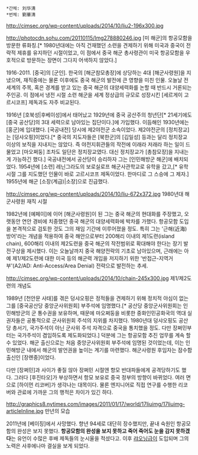  *간체: 刘华清
 *번체: 劉華清

http://cimsec.org/wp-content/uploads/2014/10/liu2-196x300.jpg

http://photocdn.sohu.com/20110115/Img278880246.jpg
[미 해군]의 항공모함을 방문한 류화칭.[* 1980년대에는 아직 건재했던 소련을 견제하기 위해 미국과 중국이 전략적 제휴를 유지하던 시절이었고, 이 점에서 중국 해군 총사령관이 미국 항공모함을 우호적으로 방문하는 장면이 그다지 어색하지 않았다.]

1916-2011. [중국]의 [군인]. 한국의 [해군참모총장]에 상당하는 4대 [해군사령원]을 지냈으며, 재직중에는 물론 이후에도 중국 해군의 발전에 큰 영향을 미친 인물. 오늘날 전 세계의 주목, 혹은 경계를 받고 있는 중국 해군의 대양세력화를 논할 때 반드시 거론되는 주인공. 이 점에서 냉전 시절 소련 해군을 세계 정상급의 규모로 성장시킨 [세르게이 고르시코프] 제독과도 자주 비교된다.

1916년 [호북성|후베이성]에서 태어났고 1929년에 중국 공산주의 청년단[* 21세기에도 [중국 공산당]의 3대 세력으로 남아있는 집단이다.]에 가입했다. 이듬해인 1930년에는 [홍군]에 입대했다. [국공내전] 당시에 제2야전군 소속이었다. 제2야전군의 [정치장교]는 [덩샤오핑]이었다.[* 중국의 지도자들은 [북한군]의 [김일성] 등과는 달리 정치장교 이상의 보직을 지내지는 않았다. 즉 야전지휘관들의 작전에 이래라 저래라 하는 일이 드물었고 [마오쩌둥] 조차도 일단은 정치장교였다. 대신 정치장교가 [총참모장]을 지내는 게 가능하긴 했다.] 국공내전에서 공산당이 승리하자 그는 [인민해방군 해군]에 배치되었다. 1954년에 [소련] 레닌그라도의 보로실로프 해군사관학교로 유학을 갔고,[* 유학 시절 그를 지도했던 인물이 바로 고르시코프 제독이었다. 한마디로 그 스승에 그 제자.] 1955년에 해군 [소장(계급)|소장]으로 진급했다.

http://cimsec.org/wp-content/uploads/2014/10/liu-672x372.jpg
1980년대 해군사령원 재직 시절

1982년에 [예페이]에 이어 [해군사령원]이 된 그는 중국 해군의 현대화를 주장했고, 오랫동안 연안 경비에 치중했던 중국 해군의 대양세력화에 박차를 가했다. 항공모함 도입을 본격적으로 검토한 것도 그의 재임 기간에 이루어졌을 정도. 특히 그는 '근해(近海) 방어'라는 개념을 적용하여 중국 해안으로부터 200해리 이내의 제1도련(island chain), 600해리 이내의 제2도련을 중국 해군의 작전범위로 확대해야 한다는 장기 발전구상을 제시했다. 이는 오늘날까지 중국 해양전략의 기초로 남아있으며, 근래에는 아예 제1/제2도련에 대한 미국 등의 해군력 개입을 저지하기 위한 '반접근-지역거부'(A2/AD: Anti-Access/Area Denial) 전략으로 발전하는 추세.

http://cimsec.org/wp-content/uploads/2014/10/chain-245x300.jpg
제1/제2도련의 개념도

1989년 [천안문 사태]를 겪은 덩샤오핑은 정적들을 견제하기 위해 정치적 야심이 없는 그를 [중국공산당 중앙군사위원회] 부주석에 임명했다.[* 공산당 중앙군사위원회는 인민해방군의 군 통수권을 보유하며, 때문에 마오쩌둥을 비롯한 중화인민공화국의 역대 실권자들은 공통적으로 군사위원회 주석의 지위를 차지했다. 1980년대 덩샤오핑도 공산당 총서기, 국가주석이 아닌 군사위 주석 자격으로 중국을 통치했을 정도. 다만 장쩌민부터는 국가주석이 겸임하도록 제도화되었다.] 덕분에 그는 항공모함 추진 업무를 계속 할 수 있었다. 해군 출신으로는 처음 중앙군사위원회 부주석에 임명된 것이었는데, 이는 인민해방군 내에서 해군의 발언권을 높이는 계기를 마련했다. 해군사령원 후임자는 잠수함 출신인 [장롄중]이었다.

다만 [장쩌민]과 사이가 좋질 않아 장쩌민 시절엔 항모 반대파들에게 공격당하기도 했다. 그러다 [후진타오]가 부상하면서 항모 보유로 중국 정부의 방향이 바뀌었다. 여러 면으로 [하이먼 리코버]가 생각나는 대목이다. 물론 엔지니어로 직접 연구를 수행한 리코버와 관료에 가까운 그의 행적은 차이가 있긴 하다.

http://graphics8.nytimes.com/images/2011/01/17/world/17liuimg/17liuimg-articleInline.jpg
만년의 모습

2011년에 [베이징]에서 사망했다. 향년 94세로 대단히 장수했지만, 끝내 숙원인 항공모함의 완성은 보지 못했다. '''항공모함의 완성을 보지 못하고 죽어 죽어도 눈을 감지 못하겠다'''는 유언이 수많은 후배 제독들의 눈시울을 적셨다고. 이후 [[랴오닝급]]이 도입되며 그의 노력은 사후에나마 결실을 보게 되었다.
